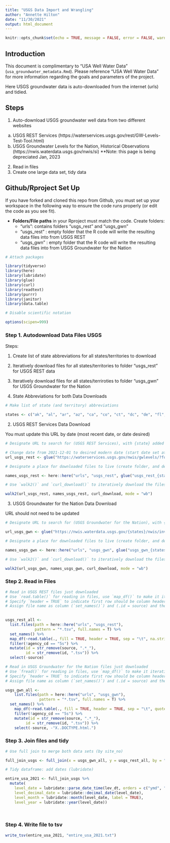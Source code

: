 ```yaml
---
title: "USGS Data Import and Wrangling"
author: "Annette Hilton"
date: "11/30/2021"
output: html_document
---
```


```r
knitr::opts_chunk$set(echo = TRUE, message = FALSE, error = FALSE, warning = FALSE)
```

## Introduction

This document is complimentary to "USA Well Water Data" (`usa_groundwater_metadata.Rmd`). Please reference "USA Well Water Data" for more information regarding the goals and parameters of the project.

Here USGS groundwater data is auto-downloaded from the internet (urls) and tidied.  

## Steps

1. Auto-download USGS groundwater well data from two different websites 
  a. USGS REST Services (https://waterservices.usgs.gov/rest/GW-Levels-Test-Tool.html)
  b. USGS Groundwater Levels for the Nation, Historical Observations (https://nwis.waterdata.usgs.gov/nwis/si) 
    **Note: this page is being depreciated Jan, 2023 
    
2. Read in files 
3. Create one large data set, tidy data
  
  
## Github/Rproject Set Up 

If you have forked and cloned this repo from Github, you must set up your workspace in the following way to ensure the code runs properly (or edit the code as you see fit). 

- **Folders/File paths** in your Rproject must match the code. Create folders: 
  - "urls": contains folders "usgs_rest" and "usgs_gwn" 
  - "usgs_rest" : empty folder that the R code will write the resulting data files into from USGS REST 
  - "usgs_gwn" : empty folder that the R code will write the resulting data files into from USGS Groundwater for the Nation 


```r
# Attach packages

library(tidyverse)
library(here)
library(lubridate)
library(glue)
library(curl)
library(readtext)
library(purrr)
library(janitor)
library(data.table)

# Disable scientific notation 

options(scipen=999)

```


### Step 1. Autodownload Data Files USGS 

Steps: 

1. Create list of state abbreviations for all states/territories to download 
2. Iteratively download files for all states/territories to folder "usgs_rest" for USGS REST data 
3. Iteratively download files for all states/terriroties to folder "usgs_gwn" for USGS Groundwater for the Nation 


1. State Abbreviations for both Data Downloads 

```r
# Make list of state (and territory) abbreviations 

states <- c("ak", "al", "ar", "az", "ca", "co", "ct", "dc", "de", "fl", "ga", "gu", "hi", "ia", "id", "il", "in", "ks", "ky", "la", "ma", "md", "me", "mi", "mn", "mo", "ms", "mt", "nc", "nd", "ne", "nh", "nj", "nm", "nv", "ny", "oh", "ok", "or", "pa", "pr", "ri", "sc", "sd", "tn", "tx", "ut", "va", "vi", "vt", "wa", "wi", "wv",  "wy")

```
  
2. USGS REST Services Data Download 

You must update this URL by date (most recent date, or date desired) 

```r
# Designate URL to search for (USGS REST Services), with {state} added to iterate through state abbreviations/different URLS 

# Change date from 2021-12-01 to desired modern date (start date set at 1800-01-01)
url_usgs_rest <- glue("https://waterservices.usgs.gov/nwis/gwlevels/?format=rdb&stateCd={states}&startDT=1800-01-01&endDT=2021-12-01&siteType=GW&siteStatus=all")

# Designate a place for downloaded files to live (create folder, and designate name for files once downloaded)

names_usgs_rest <- here::here("urls", "usgs_rest", glue("usgs_rest_{states}.tsv"))

# Use `walk2()` and `curl_download()` to iteratively download the files indicated 

walk2(url_usgs_rest, names_usgs_rest, curl_download, mode = "wb")

```
 
3. USGS Groundwater for the Nation Data Download 

URL should not need to be updated 

```r
# Designate URL to search for (USGS Groundwater for the Nation), with {state} added to iterate through state abbreviations/different URLS 

url_usgs_gwn <- glue("https://nwis.waterdata.usgs.gov/{states}/nwis/inventory?site_tp_cd=GW&group_key=NONE&format=sitefile_output&sitefile_output_format=rdb&column_name=agency_cd&column_name=site_no&column_name=station_nm&column_name=dec_lat_va&column_name=dec_long_va&column_name=state_cd&column_name=alt_va&column_name=well_depth_va&column_name=hole_depth_va&list_of_search_criteria=site_tp_cd")

# Designate a place for downloaded files to live (create folder, and designate name for files once downloaded)

names_usgs_gwn <- here::here("urls", "usgs_gwn", glue("usgs_gwn_{states}.tsv"))

# Use `walk2()` and `curl_download()` to iteratively download the files indicated 

walk2(url_usgs_gwn, names_usgs_gwn, curl_download, mode = "wb")
```

### Step 2. Read in Files 

```r
# Read in USGS REST files just downloaded
# Use `read.table()` for reading in files, use `map_df()` to make it iterative 
# Specify `header = TRUE` to indicate first row should be column headers 
# Assign file name as column (`set_names()`) and (.id = source) and then remove everything except the state abbreviation
  

usgs_rest_all <- 
  list.files(path = here::here("urls", "usgs_rest"), 
             pattern = "*.tsv", full.names = T) %>% 
  set_names() %>% 
  map_df(~read.table(., fill = TRUE, header = TRUE, sep = "\t", na.strings = c("NA", "")), .id = "source") %>% 
  filter(!agency_cd == "5s") %>% 
  mutate(id = str_remove(source, ".*_"), 
         id = str_remove(id, ".tsv")) %>% 
  select(-source)

# Read in USGS Groundwater for the Nation files just downloaded
# Use `fread()` for reading in files, use `map_df()` to make it iterative
# Specify `header = TRUE` to indicate first row should be column headers
# Assign file name as column (`set_names()`) and (.id = source) and then remove everything except the state abbreviation

usgs_gwn_all <-
    list.files(path = here::here("urls", "usgs_gwn"),
               pattern = "*.tsv", full.names = T) %>% 
  set_names() %>% 
    map_df(~read.table(., fill = TRUE, header = TRUE, sep = "\t", quote = "", na.strings = c("NA", "")), .id = "source") %>% 
    filter(!agency_cd == "5s") %>% 
    mutate(id = str_remove(source, ".*_"), 
         id = str_remove(id, ".tsv")) %>% 
    select(-source, -"X..DOCTYPE.html.")

```

### Step 3. Join files and tidy 

```r
# Use full join to merge both data sets (by site_no) 

full_join_usgs <- full_join(x = usgs_gwn_all, y = usgs_rest_all, by = "site_no") 

# Tidy dataframe: add dates (lubridate) 

entire_usa_2021 <- full_join_usgs %>% 
  mutate(
    level_date = lubridate::parse_date_time(lev_dt, orders = c("ymd", "Y!", "Ym"), train = FALSE), 
    level_decimal_date = lubridate::decimal_date(level_date),
    level_month = lubridate::month(level_date, label = TRUE),
    level_year = lubridate::year(level_date))
  
  
```

### Step 4. Write file to tsv 

```r
write_tsv(entire_usa_2021, "entire_usa_2021.txt")
```


